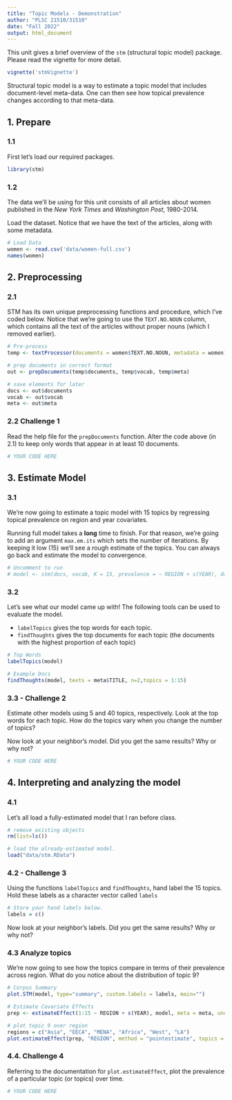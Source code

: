 ```yaml
---
title: "Topic Models - Demonstration"
author: "PLSC 21510/31510"
date: "Fall 2022"
output: html_document
---
```


This unit gives a brief overview of the `stm` (structural topic model) package. Please read the vignette for more detail.

```r
vignette('stmVignette')
```

Structural topic model is a way to estimate a topic model that includes document-level meta-data. One can then see how topical prevalence changes according to that meta-data.

## 1. Prepare 

### 1.1

First let's load our required packages.

```r
library(stm)
```

### 1.2

The data we'll be using for this unit consists of all articles about women published in the *New York Times* and *Washington Post*, 1980-2014. 

Load the dataset. Notice that we have the text of the articles, along with some metadata.

```r
# Load Data
women <- read.csv('data/women-full.csv')
names(women)
```

## 2. Preprocessing

### 2.1 

STM has its own unique preprocessing functions and procedure, which I've coded below. Notice that we're going to use the `TEXT.NO.NOUN` column, which contains all the text of the articles without proper nouns (which I removed earlier).

```r
# Pre-process
temp <- textProcessor(documents = women$TEXT.NO.NOUN, metadata = women)

# prep documents in correct format
out <- prepDocuments(temp$documents, temp$vocab, temp$meta)

# save elements for later
docs <- out$documents
vocab <- out$vocab
meta <- out$meta
```


### 2.2 **Challenge 1**

Read the help file for the `prepDocuments` function. Alter the code above (in 2.1) to keep only words that appear in at least 10 documents.

```r
# YOUR CODE HERE
```

## 3. Estimate Model

### 3.1 

We're now going to estimate a topic model with 15 topics by regressing topical prevalence on region and year covariates. 

Running full model takes a **long** time to finish. For that reason, we're going to add an argument `max.em.its` which sets the number of iterations. By keeping it low (15) we'll see a rough estimate of the topics. You can always go back and estimate the model to convergence.    

```r
# Uncomment to run
# model <- stm(docs, vocab, K = 15, prevalence = ~ REGION + s(YEAR), data = meta, seed = 15, max.em.its = 15)
```

### 3.2

Let's see what our model came up with! The following tools can be used to evaluate the model. 

- `labelTopics` gives the top words for each topic. 
- `findThoughts` gives the top documents for each topic (the documents with the highest proportion of each topic)

```r
# Top Words
labelTopics(model)

# Example Docs
findThoughts(model, texts = meta$TITLE, n=2,topics = 1:15)
```

### 3.3 - **Challenge 2**

Estimate other models using 5 and 40 topics, respectively. Look at the top words for each topic. How do the topics vary when you change the number of topics?

Now look at your neighbor's model. Did you get the same results? Why or why not?

```r
# YOUR CODE HERE
```


## 4. Interpreting and analyzing the model

### 4.1
Let's all load a fully-estimated model that I ran before class.

```r
# remove existing objects
rm(list=ls())

# load the already-estimated model.
load("data/stm.RData")
```

### 4.2 - **Challenge 3**

Using the functions `labelTopics` and `findThoughts`, hand label the 15 topics. Hold these labels as a character vector called `labels`

```r
# Store your hand labels below.
labels = c()
```

Now look at your neighbor's labels. Did you get the same results? Why or why not?


### 4.3 Analyze topics

We're now going to see how the topics compare in terms of their prevalence across region. What do you notice about the distribution of topic 9? 

```r
# Corpus Summary
plot.STM(model, type="summary", custom.labels = labels, main="")

# Estimate Covariate Effects
prep <- estimateEffect(1:15 ~ REGION + s(YEAR), model, meta = meta, uncertainty = "Global", documents=docs)

# plot topic 9 over region
regions = c("Asia", "EECA", "MENA", "Africa", "West", "LA")
plot.estimateEffect(prep, "REGION", method = "pointestimate", topics = 9, printlegend = TRUE, labeltype = "custom", custom.labels = regions, main = "Women's Rights", ci.level = .95, nsims=100)
```

### 4.4. **Challenge 4**

Referring to the documentation for `plot.estimateEffect`, plot the prevalence of a particular topic (or topics) over time.

```r
# YOUR CODE HERE
```